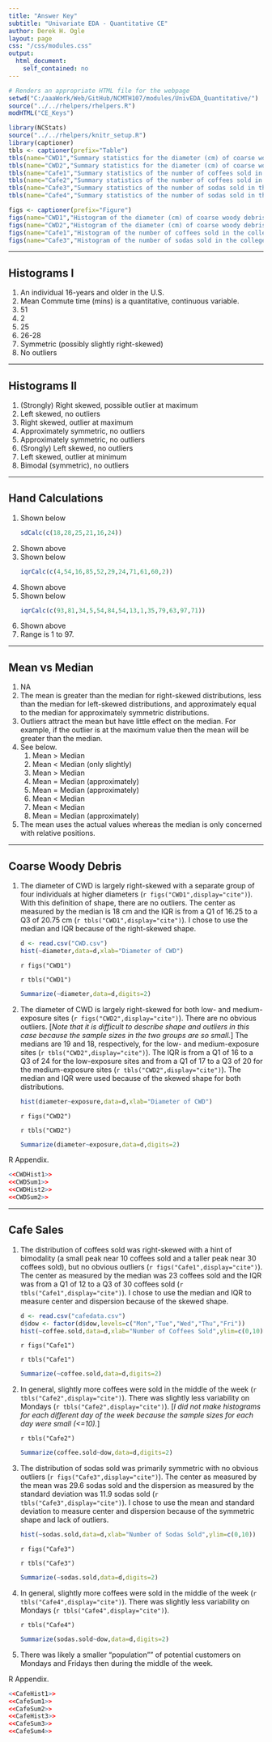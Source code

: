 ```yaml
---
title: "Answer Key"
subtitle: "Univariate EDA - Quantitative CE"
author: Derek H. Ogle
layout: page
css: "/css/modules.css"
output:
  html_document:
    self_contained: no
---
```


```r
# Renders an appropriate HTML file for the webpage
setwd("C:/aaaWork/Web/GitHub/NCMTH107/modules/UnivEDA_Quantitative/")
source("../../rhelpers/rhelpers.R")
modHTML("CE_Keys")
```

```r
library(NCStats)
source("../../rhelpers/knitr_setup.R")
library(captioner)
tbls <- captioner(prefix="Table")
tbls(name="CWD1","Summary statistics for the diameter (cm) of coarse woody debris in Allequash Lake, WI.")
tbls(name="CWD2","Summary statistics for the diameter (cm) of coarse woody debris in Allequash Lake, WI separated by exposure category.")
tbls(name="Cafe1","Summary statistics of the number of coffees sold in the college cafe.")
tbls(name="Cafe2","Summary statistics of the number of coffees sold in the college cafe separated by day of the week.")
tbls(name="Cafe3","Summary statistics of the number of sodas sold in the college cafe.")
tbls(name="Cafe4","Summary statistics of the number of sodas sold in the college cafe separated by day of the week.")

figs <- captioner(prefix="Figure")
figs(name="CWD1","Histogram of the diameter (cm) of coarse woody debris in Allequash Lake, WI.")
figs(name="CWD2","Histogram of the diameter (cm) of coarse woody debris in Allequash Lake, WI separated by exposure category.")
figs(name="Cafe1","Histogram of the number of coffees sold in the college cafe.")
figs(name="Cafe3","Histogram of the number of sodas sold in the college cafe.")
```

----

## Histograms I

1. An individual 16-years and older in the U.S.
1. Mean Commute time (mins) is a quantitative, continuous variable.
1. 51
1. 2
1. 25
1. 26-28
1. Symmetric (possibly slightly right-skewed)
1. No outliers

----

## Histograms II

1. (Strongly) Right skewed, possible outlier at maximum
1. Left skewed, no outliers
1. Right skewed, outlier at maximum
1. Approximately symmetric, no outliers
1. Approximately symmetric, no outliers
1. (Srongly) Left skewed, no outliers
1. Left skewed, outlier at minimum
1. Bimodal (symmetric), no outliers

----

## Hand Calculations

<ol>
<li>Shown below</li>
```r
sdCalc(c(18,28,25,21,16,24))
```
<li>Shown above</li>
<li>Shown below</li>
```r
iqrCalc(c(4,54,16,85,52,29,24,71,61,60,2))
```
<li>Shown above</li>
<li>Shown below</li>
```r
iqrCalc(c(93,81,34,5,54,84,54,13,1,35,79,63,97,71))
```

<li>Shown above</li>
<li>Range is 1 to 97.</li>
</ol>

----

## Mean vs Median
1. NA
1. The mean is greater than the median for right-skewed distributions, less than the median for left-skewed distributions, and approximately equal to the median for approximately symmetric distributions.
1. Outliers attract the mean but have little effect on the median.  For example, if the outlier is at the maximum value then the mean will be greater than the median.
1. See below.
    1. Mean > Median
    1. Mean < Median (only slightly)
    1. Mean > Median
    1. Mean = Median (approximately)
    1. Mean = Median (approximately)
    1. Mean < Median
    1. Mean < Median
    1. Mean = Median (approximately)
1. The mean uses the actual values whereas the median is only concerned with relative positions.

----

## Coarse Woody Debris
<ol>
<li>The diameter of CWD is largely right-skewed with a separate group of four individuals at higher diameters (`r figs("CWD1",display="cite")`).  With this definition of shape, there are no outliers.  The center as measured by the median is 18 cm and the IQR is from a Q1 of 16.25 to a Q3 of 20.75 cm (`r tbls("CWD1",display="cite")`).  I chose to use the median and IQR because of the right-skewed shape.</li>
```r
d <- read.csv("CWD.csv")
hist(~diameter,data=d,xlab="Diameter of CWD")
```

`r figs("CWD1")`

`r tbls("CWD1")`

```r
Summarize(~diameter,data=d,digits=2)
```

<li>The diameter of CWD is largely right-skewed for both low- and medium-exposure sites (`r figs("CWD2",display="cite")`).  There are no obvious outliers.  [<i>Note that it is difficult to describe shape and outliers in this case because the sample sizes in the two groups are so small.</i>]  The medians are 19 and 18, respectively, for the low- and medium-exposure sites (`r tbls("CWD2",display="cite")`).  The IQR is from a Q1 of 16 to a Q3 of 24 for the low-exposure sites and from a Q1 of 17 to a Q3 of 20 for the medium-exposure sites (`r tbls("CWD2",display="cite")`).  The median and IQR were used because of the skewed shape for both distributions.</li>

```r
hist(diameter~exposure,data=d,xlab="Diameter of CWD")
```

`r figs("CWD2")`

`r tbls("CWD2")`

```r
Summarize(diameter~exposure,data=d,digits=2)
```
</ol>

R Appendix.
```r
<<CWDHist1>>
<<CWDSum1>>
<<CWDHist2>>
<<CWDSum2>>
```

----

## Cafe Sales
<ol>
<li>The distribution of coffees sold was right-skewed with a hint of bimodality (a small peak near 10 coffees sold and a taller peak near 30 coffees sold), but no obvious outliers (`r figs("Cafe1",display="cite")`).  The center as measured by the median was 23 coffees sold and the IQR was from a Q1 of 12 to a Q3 of 30 coffees sold (`r tbls("Cafe1",display="cite")`).  I chose to use the median and IQR to measure center and dispersion because of the skewed shape.</li>

```r
d <- read.csv("cafedata.csv")
d$dow <- factor(d$dow,levels=c("Mon","Tue","Wed","Thu","Fri"))
hist(~coffee.sold,data=d,xlab="Number of Coffees Sold",ylim=c(0,10))
```

`r figs("Cafe1")`

`r tbls("Cafe1")`

```r
Summarize(~coffee.sold,data=d,digits=2)
```

<li>In general, slightly more coffees were sold in the middle of the week (`r tbls("Cafe2",display="cite")`).  There was slightly less variability on Mondays (`r tbls("Cafe2",display="cite")`). [<i>I did not make histograms for each different day of the week because the sample sizes for each day were small (<=10).</i>]</li>

`r tbls("Cafe2")`

```r
Summarize(coffee.sold~dow,data=d,digits=2)
```

<li>The distribution of sodas sold was primarily symmetric with no obvious outliers (`r figs("Cafe3",display="cite")`).  The center as measured by the mean was 29.6 sodas sold and the dispersion as measured by the standard deviation was 11.9 sodas sold (`r tbls("Cafe3",display="cite")`).  I chose to use the mean and standard deviation to measure center and dispersion because of the symmetric shape and lack of outliers.</li>

```r
hist(~sodas.sold,data=d,xlab="Number of Sodas Sold",ylim=c(0,10))
```

`r figs("Cafe3")`

`r tbls("Cafe3")`

```r
Summarize(~sodas.sold,data=d,digits=2)
```

<li>In general, slightly more coffees were sold in the middle of the week (`r tbls("Cafe4",display="cite")`).  There was slightly less variability on Mondays (`r tbls("Cafe4",display="cite")`).</li>

`r tbls("Cafe4")`

```r
Summarize(sodas.sold~dow,data=d,digits=2)
```

<li>There was likely a smaller "population"" of potential customers on Mondays and Fridays then during the middle of the week.</li>
</ol>

R Appendix.
```r
<<CafeHist1>>
<<CafeSum1>>
<<CafeSum2>>
<<CafeHist3>>
<<CafeSum3>>
<<CafeSum4>>
```

